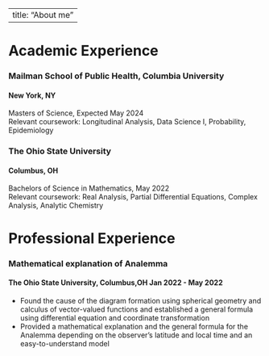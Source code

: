 
---
title: "About me"
---

# Academic Experience

### Mailman School of Public Health, Columbia University

#### New York, NY

Masters of Science, Expected May 2024\
Relevant coursework: Longitudinal Analysis, Data Science I, Probability, Epidemiology

### The Ohio State University

#### Columbus, OH

Bachelors of Science in Mathematics, May 2022\
Relevant coursework: Real Analysis, Partial Differential Equations, Complex Analysis, Analytic Chemistry

# Professional Experience

### Mathematical explanation of Analemma

#### The Ohio State University, Columbus,OH       Jan 2022 - May 2022
* Found the cause of the diagram formation using spherical geometry and calculus of vector-valued functions and established a general formula using differential equation and coordinate transformation 
* Provided a mathematical explanation and the general formula for the Analemma depending on the observer's latitude and local time and an easy-to-understand model
